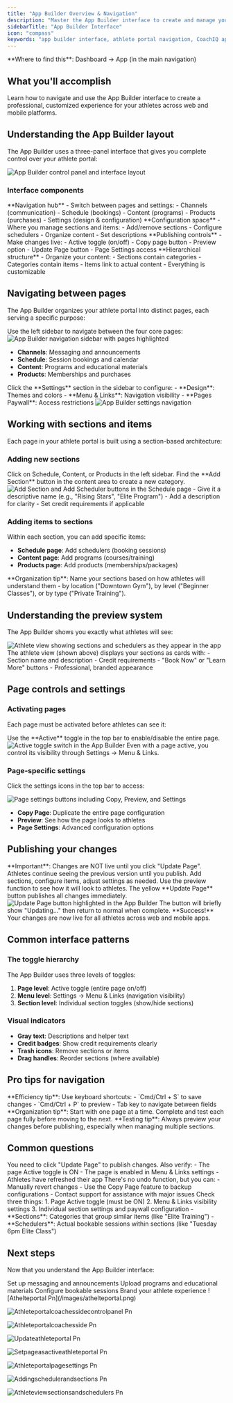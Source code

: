 ```yaml
---
title: "App Builder Overview & Navigation"
description: "Master the App Builder interface to create and manage your athlete portal. Learn how to navigate sections, configure pages, and publish changes."
sidebarTitle: "App Builder Interface"
icon: "compass"
keywords: "app builder interface, athlete portal navigation, CoachIQ app management, section management, page configuration"
---
```


<Info>
**Where to find this**: Dashboard → App (in the main navigation)
</Info>

## What you'll accomplish

Learn how to navigate and use the App Builder interface to create a professional, customized experience for your athletes across web and mobile platforms.

## Understanding the App Builder layout

The App Builder uses a three-panel interface that gives you complete control over your athlete portal:

<Frame caption="The App Builder interface showing the control panel, content area, and top action bar">
<img src="/images/Athleteportalcoachessidecontrolpanel.png" alt="App Builder control panel and interface layout" />
</Frame>

### Interface components

<CardGroup cols={2}>
<Card title="Left Sidebar (Control Panel)" icon="sidebar">
  **Navigation hub** - Switch between pages and settings:
  - Channels (communication)
  - Schedule (bookings)
  - Content (programs)
  - Products (purchases)
  - Settings (design & configuration)
</Card>

<Card title="Center Content Area" icon="layout">
  **Configuration space** - Where you manage sections and items:
  - Add/remove sections
  - Configure schedulers
  - Organize content
  - Set descriptions
</Card>

<Card title="Top Action Bar" icon="toggle-on">
  **Publishing controls** - Make changes live:
  - Active toggle (on/off)
  - Copy page button
  - Preview option
  - Update Page button
  - Page Settings access
</Card>

<Card title="Section Management" icon="layers">
  **Hierarchical structure** - Organize your content:
  - Sections contain categories
  - Categories contain items
  - Items link to actual content
  - Everything is customizable
</Card>
</CardGroup>

## Navigating between pages

The App Builder organizes your athlete portal into distinct pages, each serving a specific purpose:

<Steps>
<Step title="Access the main pages">
Use the left sidebar to navigate between the four core pages:

<Frame caption="The App Builder's main navigation showing all available pages">
<img src="/images/athleteportalcoachesside.png" alt="App Builder navigation sidebar with pages highlighted" />
</Frame>

- **Channels**: Messaging and announcements
- **Schedule**: Session bookings and calendar
- **Content**: Programs and educational materials  
- **Products**: Memberships and purchases
</Step>

<Step title="Access Settings">
Click the **Settings** section in the sidebar to configure:
- **Design**: Themes and colors
- **Menu & Links**: Navigation visibility
- **Pages Paywall**: Access restrictions

<Frame caption="Settings section in the App Builder sidebar">
<img src="/images/Athleteportalcoachessidecontrolpanel.png" alt="App Builder settings navigation" />
</Frame>
</Step>
</Steps>

## Working with sections and items

Each page in your athlete portal is built using a section-based architecture:

### Adding new sections

<Steps>
<Step title="Navigate to your desired page">
Click on Schedule, Content, or Products in the left sidebar.
</Step>

<Step title="Click 'Add Section'">
Find the **Add Section** button in the content area to create a new category.

<Frame caption="Adding sections and schedulers to organize your content">
<img src="/images/addingschedulerandsections.png" alt="Add Section and Add Scheduler buttons in the Schedule page" />
</Frame>
</Step>

<Step title="Configure your section">
- Give it a descriptive name (e.g., "Rising Stars", "Elite Program")
- Add a description for clarity
- Set credit requirements if applicable
</Step>
</Steps>

### Adding items to sections

Within each section, you can add specific items:

- **Schedule page**: Add schedulers (booking sessions)
- **Content page**: Add programs (courses/training)
- **Products page**: Add products (memberships/packages)

<Tip>
**Organization tip**: Name your sections based on how athletes will understand them - by location ("Downtown Gym"), by level ("Beginner Classes"), or by type ("Private Training").
</Tip>

## Understanding the preview system

The App Builder shows you exactly what athletes will see:

<Frame caption="Compare what coaches configure (left) vs what athletes see (right)">
<img src="/images/athleteviewsectionsandschedulers.png" alt="Athlete view showing sections and schedulers as they appear in the app" />
</Frame>

<Note>
The athlete view (shown above) displays your sections as cards with:
- Section name and description
- Credit requirements
- "Book Now" or "Learn More" buttons
- Professional, branded appearance
</Note>

## Page controls and settings

### Activating pages

Each page must be activated before athletes can see it:

<Steps>
<Step title="Toggle the Active switch">
Use the **Active** toggle in the top bar to enable/disable the entire page.

<Frame caption="The Active toggle controls whether athletes can see this page">
<img src="/images/setpageasactiveathleteportal.png" alt="Active toggle switch in the App Builder" />
</Frame>
</Step>

<Step title="Configure visibility in Menu & Links">
Even with a page active, you control its visibility through Settings → Menu & Links.
</Step>
</Steps>

### Page-specific settings

Click the settings icons in the top bar to access:

<Frame caption="Page settings options for additional configuration">
<img src="/images/athleteportalpagesettings.png" alt="Page settings buttons including Copy, Preview, and Settings" />
</Frame>

- **Copy Page**: Duplicate the entire page configuration
- **Preview**: See how the page looks to athletes
- **Page Settings**: Advanced configuration options

## Publishing your changes

<Warning>
**Important**: Changes are NOT live until you click "Update Page". Athletes continue seeing the previous version until you publish.
</Warning>

<Steps>
<Step title="Make your desired changes">
Add sections, configure items, adjust settings as needed.
</Step>

<Step title="Review your changes">
Use the preview function to see how it will look to athletes.
</Step>

<Step title="Click 'Update Page'">
The yellow **Update Page** button publishes all changes immediately.

<Frame caption="The Update Page button makes your changes live">
<img src="/images/updateathleteportal.png" alt="Update Page button highlighted in the App Builder" />
</Frame>
</Step>

<Step title="Verify the update">
The button will briefly show "Updating..." then return to normal when complete.

<Check>
**Success!** Your changes are now live for all athletes across web and mobile apps.
</Check>
</Step>
</Steps>

## Common interface patterns

### The toggle hierarchy

The App Builder uses three levels of toggles:

1. **Page level**: Active toggle (entire page on/off)
2. **Menu level**: Settings → Menu & Links (navigation visibility)
3. **Section level**: Individual section toggles (show/hide sections)

### Visual indicators

- **Gray text**: Descriptions and helper text
- **Credit badges**: Show credit requirements clearly
- **Trash icons**: Remove sections or items
- **Drag handles**: Reorder sections (where available)

## Pro tips for navigation

<Tip>
**Efficiency tip**: Use keyboard shortcuts:
- `Cmd/Ctrl + S` to save changes
- `Cmd/Ctrl + P` to preview
- Tab key to navigate between fields
</Tip>

<Tip>
**Organization tip**: Start with one page at a time. Complete and test each page fully before moving to the next.
</Tip>

<Tip>
**Testing tip**: Always preview your changes before publishing, especially when managing multiple sections.
</Tip>

## Common questions

<AccordionGroup>
<Accordion title="Why can't athletes see my changes?">
You need to click "Update Page" to publish changes. Also verify:
- The page Active toggle is ON
- The page is enabled in Menu & Links settings
- Athletes have refreshed their app
</Accordion>

<Accordion title="Can I undo changes after updating?">
There's no undo function, but you can:
- Manually revert changes
- Use the Copy Page feature to backup configurations
- Contact support for assistance with major issues
</Accordion>

<Accordion title="How do I know which sections athletes can see?">
Check three things:
1. Page Active toggle (must be ON)
2. Menu & Links visibility settings
3. Individual section settings and paywall configuration
</Accordion>

<Accordion title="What's the difference between sections and schedulers?">
- **Sections**: Categories that group similar items (like "Elite Training")
- **Schedulers**: Actual bookable sessions within sections (like "Tuesday 6pm Elite Class")
</Accordion>
</AccordionGroup>

## Next steps

Now that you understand the App Builder interface:

<CardGroup cols={2}>
<Card title="Configure Channels" icon="messages" href="/athlete-portal/channels">
Set up messaging and announcements
</Card>

<Card title="Add Content" icon="book" href="/athlete-portal/content">
Upload programs and educational materials
</Card>

<Card title="Set Up Schedule" icon="calendar" href="/athlete-portal/schedule">
Configure bookable sessions
</Card>

<Card title="Customize Design" icon="palette" href="/athlete-portal/design">
Brand your athlete experience
</Card>
</CardGroup>
![Athelteportal Pn](/images/athelteportal.png)

![Athleteportalcoachessidecontrolpanel Pn](/images/Athleteportalcoachessidecontrolpanel.png)

![Athleteportalcoachesside Pn](/images/athleteportalcoachesside.png)

![Updateathleteportal Pn](/images/updateathleteportal.png)

![Setpageasactiveathleteportal Pn](/images/setpageasactiveathleteportal.png)

![Athleteportalpagesettings Pn](/images/athleteportalpagesettings.png)

![Addingschedulerandsections Pn](/images/addingschedulerandsections.png)

![Athleteviewsectionsandschedulers Pn](/images/athleteviewsectionsandschedulers.png)